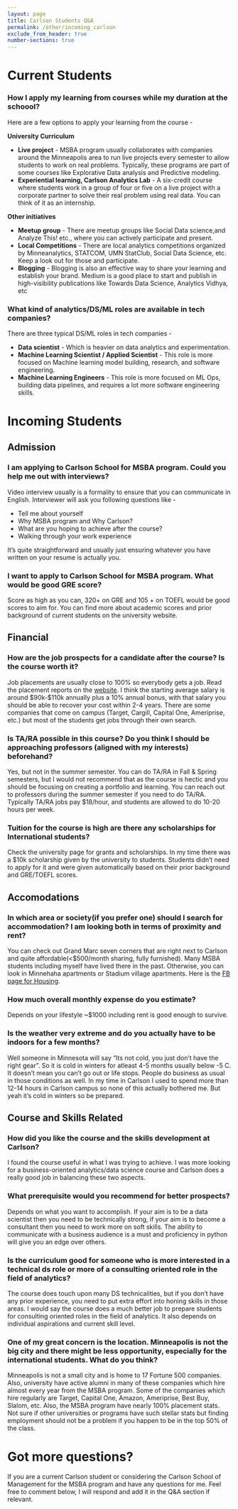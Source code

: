 ```yaml
---
layout: page
title: Carlson Students Q&A
permalink: /other/incoming_carlson
exclude_from_header: true
number-sections: true
---
```


# Current Students
::: {.callout-note icon=false collapse="true"}
### **How I apply my learning from courses while my duration at the schoool?**

Here are a few options to apply your learning from the course - 

**University Curriculum**

- **Live project** - MSBA program usually collaborates with companies around the Minneapolis area to run live projects every semester to allow students to work on real problems. Typically, these programs are part of some courses like Explorative Data analysis and Predictive modeling. 
- **Experiential learning, Carlson Analytics Lab** - A six-credit course where students work in a group of four or five on a live project with a corporate partner to solve their real problem using real data. You can think of it as an internship.

**Other initiatives**

- **Meetup group**  - There are meetup groups like Social Data science,and Analyze This! etc., where you can actively participate and present.
- **Local Competitions**  - There are local analytics competitions organized by Minneanalytics, STATCOM, UMN StatClub, Social Data Science, etc. Keep a look out for those and participate.
- **Blogging** - Blogging is also an effective way to share your learning and establish your brand. Medium is a good place to start and publish in high-visibility publications like Towards Data Science, Analytics Vidhya, etc

:::


::: {.callout-note icon=false collapse="true"}
### **What kind of analytics/DS/ML roles are available in tech companies?**

There are three typical DS/ML roles in tech companies - 

* **Data scientist** - Which is heavier on data analytics and experimentation. 
* **Machine Learning Scientist / Applied Scientist** - This role is more focused on Machine learning model building, research, and software engineering.
* **Machine Learning Engineers** - This role is more focused on ML Ops, building data pipelines, and requires a lot more software engineering skills.
:::

# Incoming Students
## Admission
::: {.callout-note icon=false collapse="true"}
### **I am applying to Carlson School for MSBA program. Could you help me out with interviews?**

Video interview usually is a formality to ensure that you can communicate in English. Interviewer will ask you following questions like - 

- Tell me about yourself
- Why MSBA program and Why Carlson? 
- What are you hoping to achieve after the course? 
- Walking through your work experience

It's quite straightforward and usually just ensuring whatever you have written on your resume is actually you.
:::

::: {.callout-note icon=false collapse="true"}
### **I want to apply to Carlson School for MSBA program. What would be good GRE score?**

Score as high as you can, 320+ on GRE and 105 + on TOEFL would be good scores to aim for. You can find more about academic scores and prior background of current students on the university website.
:::

## Financial

::: {.callout-note icon=false collapse="true"}
### **How are the job prospects for a candidate after the course? Is the course worth it?**
Job placements are usually close to 100% so everybody gets a job. Read the placement reports on the [website](https://carlsonschool.umn.edu/degrees/master-science-in-business-analytics/advance-your-career-in-business-analytics). I think the starting average salary is around $90k-$110k annually plus a 10% annual bonus, with that salary you should be able to recover your cost within 2-4 years. There are some companies that come on campus (Target, Cargill, Capital One, Ameriprise, etc.) but most of the students get jobs through their own search.
:::

::: {.callout-note icon=false collapse="true"}
### **Is TA/RA possible in this course? Do you think I should be approaching professors (aligned with my interests) beforehand?**
Yes, but not in the summer semester. You can do TA/RA in Fall & Spring semesters, but I would not recommend that as the course is hectic and you should be focusing on creating a portfolio and learning. You can reach out to professors during the summer semester if you need to do TA/RA. Typically TA/RA jobs pay $18/hour, and students are allowed to do 10-20 hours per week.
:::

::: {.callout-note icon=false collapse="true"}
### **Tuition for the course is high are there any scholarships for International students?**
Check the university page for grants and scholarships. In my time there was a $10k scholarship given by the university to students. Students didn't need to apply for it and were given automatically based on their prior background and GRE/TOEFL scores.
:::

## Accomodations

::: {.callout-note icon=false collapse="true"}
### **In which area or society(if you prefer one) should I search for accommodation? I am looking both in terms of proximity and rent?**
 You can check out Grand Marc seven corners that are right next to Carlson and quite affordable(<$500/month sharing, fully furnished). Many MSBA students including myself have lived there in the past. Otherwise, you can look in Minnehaha apartments or Stadium village apartments. Here is the [FB page for Housing](https://www.facebook.com/groups/umnhousing/).
:::

::: {.callout-note icon=false collapse="true"}
### **How much overall monthly expense do you estimate?**
Depends on your lifestyle ~$1000 including rent is good enough to survive.
:::

::: {.callout-note icon=false collapse="true"}
### **Is the weather very extreme and do you actually have to be indoors for a few months?**
 Well someone in Minnesota will say "Its not cold, you just don’t have the right gear". So it is cold in winters for atleast 4-5 months usually below -5 C. It doesn't mean you can't go out or life stops. People do business as usual in those conditions as well. In my time in Carlson I used to spend more than 12-14 hours in Carlson campus so none of this actually bothered me. But yeah it's cold in winters so be prepared.
:::

## Course and Skills Related
::: {.callout-note icon=false collapse="true"}
### **How did you like the course and the skills development at Carlson?**
I found the course useful in what I was trying to achieve. I was more looking for a business-oriented analytics/data science course and Carlson does a really good job in balancing these two aspects.
:::

::: {.callout-note icon=false collapse="true"}
### **What prerequisite would you recommend for better prospects?**
Depends on what you want to accomplish. If your aim is to be a data scientist then you need to be technically strong, if your aim is to become a consultant then you need to work more on soft skills. The ability to communicate with a business audience is a must and proficiency in python will give you an edge over others.
:::

::: {.callout-note icon=false collapse="true"}
### **Is the curriculum good for someone who is more interested in a technical ds role or more of a consulting oriented role in the field of analytics?**
The course does touch upon many DS technicalities, but if you don't have any prior experience, you need to put extra effort into honing skills in those areas. I would say the course does a much better job to prepare students for consulting oriented roles in the field of analytics. It also depends on individual aspirations and current skill level.
:::

::: {.callout-note icon=false collapse="true"}
### **One of my great concern is the location. Minneapolis is not the big city and there might be less opportunity, especially for the international students. What do you think?**
Minneapolis is not a small city and is home to 17 Fortune 500 companies. Also, university have active alumni in many of these companies which hire almost every year from the MSBA program. Some of the companies which hire regularly are Target, Capital One, Amazon, Ameriprise, Best Buy, Slalom, etc. Also, the MSBA program have nearly 100% placement stats. Not sure if other universities or programs have such stellar stats but finding employment should not be a problem if you happen to be in the top 50% of the class.
:::

# Got more questions?

If you are a current Carlson student or considering the Carlson School of Management for the MSBA program and have any questions for me. Feel free to comment below, I will respond and add it in the Q&A section if relevant.